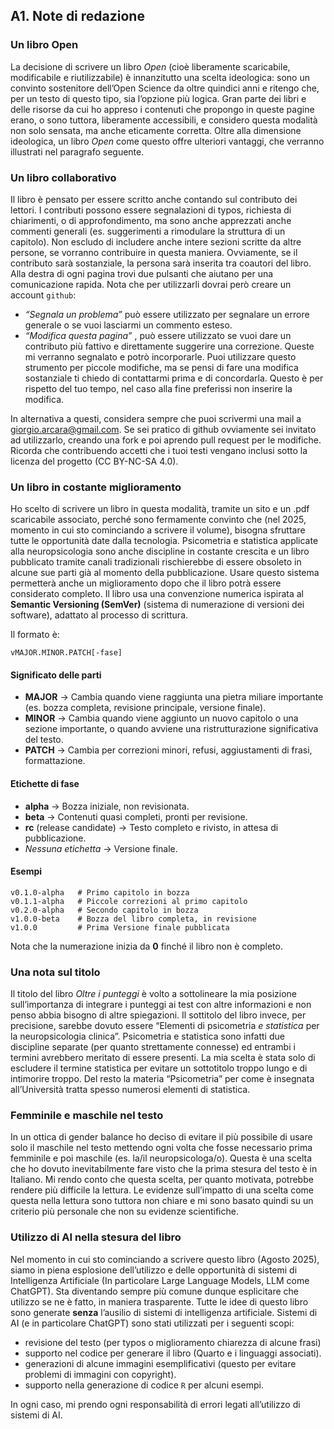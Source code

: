 ## A1. Note di redazione {.unnumbered #note_redazione}

### Un libro Open
La decisione di scrivere un libro _Open_ (cioè liberamente scaricabile, modificabile e riutilizzabile) è innanzitutto una scelta ideologica: sono un convinto sostenitore dell’Open Science da oltre quindici anni e ritengo che, per un testo di questo tipo, sia l’opzione più logica. Gran parte dei libri e delle risorse da cui ho appreso i contenuti che propongo in queste pagine erano, o sono tuttora, liberamente accessibili, e considero questa modalità non solo sensata, ma anche eticamente corretta. Oltre alla dimensione ideologica, un libro _Open_ come questo offre ulteriori vantaggi, che verranno illustrati nel paragrafo seguente.

### Un libro collaborativo
Il libro è pensato per essere scritto anche contando sul contributo dei lettori. I contributi possono essere segnalazioni di typos, richiesta di chiarimenti, o di approfondimento, ma sono anche apprezzati anche commenti generali (es. suggerimenti a rimodulare la struttura di un capitolo). Non escludo di includere anche intere sezioni scritte da altre persone, se vorranno contribuire in questa maniera. Ovviamente, se il contributo sarà sostanziale, la persona sarà inserita tra coautori del libro.
Alla destra di ogni pagina trovi due pulsanti che aiutano per una comunicazione rapida. Nota che per utilizzarli dovrai però creare un account `github`:

- _"Segnala un problema"_  può essere utilizzato per segnalare un errore generale o se vuoi lasciarmi un commento esteso.
- _"Modifica questa pagina"_ , può essere utilizzato se vuoi dare un contributo più fattivo e direttamente suggerire una correzione. Queste mi verranno segnalato e potrò incorporarle. Puoi utilizzare questo strumento per piccole modifiche, ma se pensi di fare una modifica sostanziale ti chiedo di contattarmi prima e di concordarla. Questo è per rispetto del tuo tempo, nel caso alla fine preferissi non inserire la modifica.

In alternativa a questi, considera sempre che puoi scrivermi una mail a <giorgio.arcara@gmail.com>.
Se sei pratico di github ovviamente sei invitato ad utilizzarlo, creando una fork e poi aprendo pull request per le modifiche.
Ricorda che contribuendo accetti che i tuoi testi vengano inclusi sotto la licenza del progetto (CC BY-NC-SA 4.0).


### Un libro in costante miglioramento
Ho scelto di scrivere un libro in questa modalità, tramite un sito e un .pdf scaricabile associato, perché sono fermamente convinto che (nel 2025, momento in cui sto cominciando a scrivere il volume), bisogna sfruttare tutte le opportunità date dalla tecnologia.
Psicometria e statistica applicate alla neuropsicologia sono anche discipline in costante crescita e un libro pubblicato tramite canali tradizionali rischierebbe di essere obsoleto in alcune sue parti già al momento della pubblicazione. Usare questo sistema permetterà anche un miglioramento dopo che il libro potrà essere considerato completo.
Il libro usa una convenzione numerica ispirata al **Semantic Versioning (SemVer)** (sistema di numerazione di versioni dei software), adattato al processo di scrittura.

Il formato è:

```
vMAJOR.MINOR.PATCH[-fase]
```

#### Significato delle parti
- **MAJOR** → Cambia quando viene raggiunta una pietra miliare importante (es. bozza completa, revisione principale, versione finale).
- **MINOR** → Cambia quando viene aggiunto un nuovo capitolo o una sezione importante, o quando avviene una ristrutturazione significativa del testo.
- **PATCH** → Cambia per correzioni minori, refusi, aggiustamenti di frasi, formattazione.

#### Etichette di fase
- **alpha** → Bozza iniziale, non revisionata.
- **beta** → Contenuti quasi completi, pronti per revisione.
- **rc** (release candidate) → Testo completo e rivisto, in attesa di pubblicazione.
- *Nessuna etichetta* → Versione finale.

#### Esempi
```
v0.1.0-alpha   # Primo capitolo in bozza
v0.1.1-alpha   # Piccole correzioni al primo capitolo
v0.2.0-alpha   # Secondo capitolo in bozza
v1.0.0-beta    # Bozza del libro completa, in revisione
v1.0.0         # Prima Versione finale pubblicata
```

Nota che la numerazione inizia da **0** finché il libro non è completo.


### Una nota sul titolo
Il titolo del libro _Oltre i punteggi_ è volto a sottolineare la mia posizione sull'importanza di integrare i punteggi ai test con altre informazioni e non penso abbia bisogno di altre spiegazioni. Il sottitolo del libro invece, per precisione, sarebbe dovuto essere "Elementi di psicometria _e statistica_ per la neuropsicologia clinica". Psicometria e statistica sono infatti due discipline separate (per quanto strettamente connesse) ed entrambi i termini avrebbero meritato di essere presenti. La mia scelta è stata solo di escludere il termine statistica per evitare un sottotitolo troppo lungo e di intimorire troppo. Del resto la materia "Psicometria" per come è insegnata all'Università tratta spesso numerosi elementi di statistica.   

### Femminile e maschile nel testo
In un ottica di gender balance ho deciso di evitare il più possibile di usare solo il maschile nel testo mettendo ogni volta che fosse necessario prima femminile e poi maschile (es. la/il neuropsicologa/o). Questa è una scelta che ho dovuto inevitabilmente fare visto che la prima stesura del testo è in Italiano. Mi rendo conto che questa scelta, per quanto motivata, potrebbe rendere più difficile la lettura. Le evidenze sull'impatto di una scelta come questa nella lettura sono tuttora non chiare e mi sono basato quindi su un criterio più personale che non su evidenze scientifiche.

### Utilizzo di AI nella stesura del libro
Nel momento in cui sto cominciando a scrivere questo libro (Agosto 2025), siamo in piena esplosione dell'utilizzo e delle opportunità di sistemi di Intelligenza Artificiale (In particolare Large Language Models, LLM come ChatGPT). Sta diventando sempre più comune dunque esplicitare che utilizzo se ne è fatto, in maniera trasparente. 
Tutte le idee di questo libro sono generate **senza** l'ausilio di sistemi di intelligenza artificiale.
Sistemi di AI (e in particolare ChatGPT) sono stati utilizzati per i seguenti scopi:

* revisione del testo (per typos o miglioramento chiarezza di alcune frasi)
* supporto nel codice per generare il libro (Quarto e i linguaggi associati).
* generazioni di alcune immagini esemplificativi (questo per evitare problemi di immagini con copyright).
* supporto nella generazione di codice `R` per alcuni esempi.

In ogni caso, mi prendo ogni responsabilità di errori legati all'utilizzo di sistemi di AI.